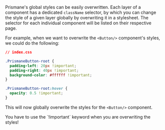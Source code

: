 Prismane's global styles can be easily overwritten. Each layer of a component has a dedicated `className` selector, by which you can change the style of a given layer globally by overwriting it in a stylesheet. The selector for each individual component will be listed on their respective page.

For example, when we want to overwrite the `<Button/>` component's styles, we could do the following:

```css
// index.css

.PrismaneButton-root {
  padding-left: 20px !important;
  padding-right: 40px !important;
  background-color: #ffffff !important;
}

.PrismaneButton-root:hover {
  opacity: 0.5 !important;
}
```

This will now globally overwrite the styles for the `<Button/>` component.

<Important>
  You have to use the `!important` keyword when you are overwriting the styles!
</Important>
